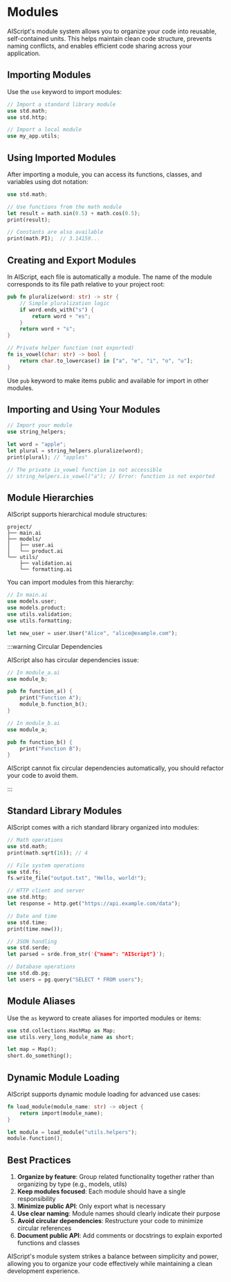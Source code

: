 
# Modules

AIScript's module system allows you to organize your code into reusable, self-contained units. This helps maintain clean code structure, prevents naming conflicts, and enables efficient code sharing across your application.

## Importing Modules

Use the `use` keyword to import modules:

```rust
// Import a standard library module
use std.math;
use std.http;

// Import a local module
use my_app.utils;
```

## Using Imported Modules

After importing a module, you can access its functions, classes, and variables using dot notation:

```rust
use std.math;

// Use functions from the math module
let result = math.sin(0.5) + math.cos(0.5);
print(result);

// Constants are also available
print(math.PI);  // 3.14159...
```

## Creating and Export Modules

In AIScript, each file is automatically a module. The name of the module corresponds to its file path relative to your project root:

<Tabs>
<Tab label="string_helpers.ai">

```rust
pub fn pluralize(word: str) -> str {
    // Simple pluralization logic
    if word.ends_with("s") {
        return word + "es";
    }
    return word + "s";
}

// Private helper function (not exported)
fn is_vowel(char: str) -> bool {
    return char.to_lowercase() in ["a", "e", "i", "o", "u"];
}
```
</Tab>
</Tabs>

Use `pub` keyword to make items public and available for import in other modules.

## Importing and Using Your Modules

```rust
// Import your module
use string_helpers;

let word = "apple";
let plural = string_helpers.pluralize(word);
print(plural); // "apples"

// The private is_vowel function is not accessible
// string_helpers.is_vowel("a"); // Error: function is not exported
```

## Module Hierarchies <Badge text="Not supported yet" type="warning" />

AIScript supports hierarchical module structures:

```
project/
├── main.ai
├── models/
│   ├── user.ai
│   └── product.ai
└── utils/
    ├── validation.ai
    └── formatting.ai
```

You can import modules from this hierarchy:

```rust
// In main.ai
use models.user;
use models.product;
use utils.validation;
use utils.formatting;

let new_user = user.User("Alice", "alice@example.com");
```

:::warning Circular Dependencies

AIScript also has circular dependencies issue:

```rust
// In module_a.ai
use module_b;

pub fn function_a() {
    print("Function A");
    module_b.function_b();
}

// In module_b.ai
use module_a;

pub fn function_b() {
    print("Function B");
}
```

AIScript cannot fix circular dependencies automatically, you should refactor your code to avoid them.

:::

## Standard Library Modules

AIScript comes with a rich standard library organized into modules:

```rust
// Math operations
use std.math;
print(math.sqrt(16)); // 4

// File system operations
use std.fs;
fs.write_file("output.txt", "Hello, world!");

// HTTP client and server
use std.http;
let response = http.get("https://api.example.com/data");

// Date and time
use std.time;
print(time.now());

// JSON handling
use std.serde;
let parsed = srde.from_str('{"name": "AIScript"}');

// Database operations
use std.db.pg;
let users = pg.query("SELECT * FROM users");
```

## Module Aliases <Badge text="Not supported yet" type="warning" />

Use the `as` keyword to create aliases for imported modules or items:

```rust
use std.collections.HashMap as Map;
use utils.very_long_module_name as short;

let map = Map();
short.do_something();
```


## Dynamic Module Loading <Badge text="Not supported yet" type="warning" />

AIScript supports dynamic module loading for advanced use cases:

```rust
fn load_module(module_name: str) -> object {
    return import(module_name);
}

let module = load_module("utils.helpers");
module.function();
```

## Best Practices

1. **Organize by feature**: Group related functionality together rather than organizing by type (e.g., models, utils)
2. **Keep modules focused**: Each module should have a single responsibility
3. **Minimize public API**: Only export what is necessary
4. **Use clear naming**: Module names should clearly indicate their purpose
5. **Avoid circular dependencies**: Restructure your code to minimize circular references
6. **Document public API**: Add comments or docstrings to explain exported functions and classes

AIScript's module system strikes a balance between simplicity and power, allowing you to organize your code effectively while maintaining a clean development experience.